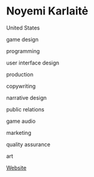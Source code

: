 # Noyemi Karlaitė

<Location>

United States

</Location>

<Skills>

game design

programming

user interface design

production

copywriting

narrative design

public relations

game audio

marketing

quality assurance

art

</Skills>

<Personal>

[Website](https://www.patreon.com/NoyemiK)

</Personal>


